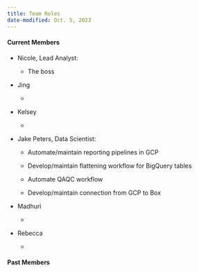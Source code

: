 ```yaml
---
title: Team Roles
date-modified: Oct. 5, 2023
---
```


#### Current Members

-   Nicole, Lead Analyst:

    -   The boss

-   Jing

    -   

-   Kelsey

    -   

-   Jake Peters, Data Scientist:

    -   Automate/maintain reporting pipelines in GCP

    -   Develop/maintain flattening workflow for BigQuery tables

    -   Automate QAQC workflow

    -   Develop/maintain connection from GCP to Box

-   Madhuri

    -   

-   Rebecca

    -   

#### Past Members
